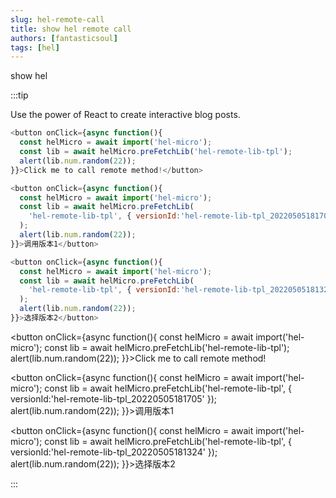```yaml
---
slug: hel-remote-call
title: show hel remote call
authors: [fantasticsoul]
tags: [hel]
---
```


show hel

:::tip

Use the power of React to create interactive blog posts.

```js
<button onClick={async function(){
  const helMicro = await import('hel-micro');
  const lib = await helMicro.preFetchLib('hel-remote-lib-tpl');
  alert(lib.num.random(22));
}}>Click me to call remote method!</button>

<button onClick={async function(){
  const helMicro = await import('hel-micro');
  const lib = await helMicro.preFetchLib(
    'hel-remote-lib-tpl', { versionId:'hel-remote-lib-tpl_20220505181705' },
  );
  alert(lib.num.random(22));
}}>调用版本1</button>

<button onClick={async function(){
  const helMicro = await import('hel-micro');
  const lib = await helMicro.preFetchLib(
    'hel-remote-lib-tpl', { versionId:'hel-remote-lib-tpl_20220505181324' },
  );
  alert(lib.num.random(22));
}}>选择版本2</button>

```


<button onClick={async function(){
  const helMicro = await import('hel-micro');
  const lib = await helMicro.preFetchLib('hel-remote-lib-tpl');
  alert(lib.num.random(22));
}}>Click me to call remote method!</button>

<button onClick={async function(){
  const helMicro = await import('hel-micro');
  const lib = await helMicro.preFetchLib('hel-remote-lib-tpl', { versionId:'hel-remote-lib-tpl_20220505181705' });
  alert(lib.num.random(22));
}}>调用版本1</button>

<button onClick={async function(){
  const helMicro = await import('hel-micro');
  const lib = await helMicro.preFetchLib('hel-remote-lib-tpl', { versionId:'hel-remote-lib-tpl_20220505181324' });
  alert(lib.num.random(22));
}}>选择版本2</button>


:::
